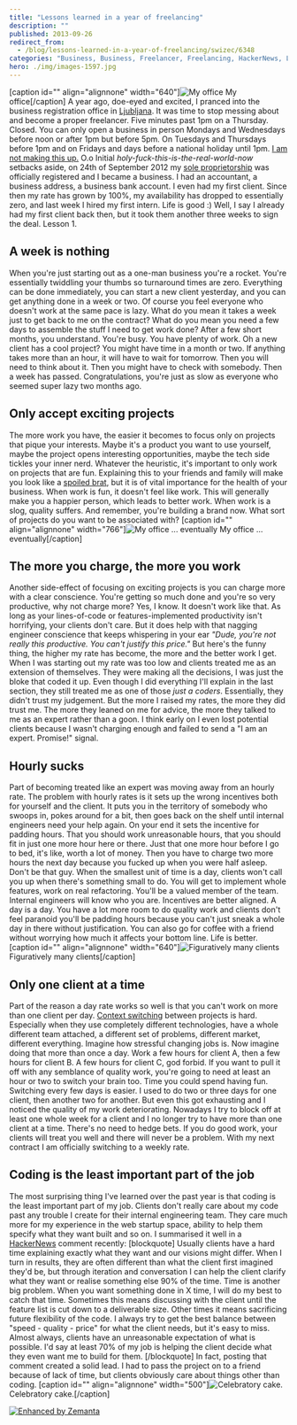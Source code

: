 ```yaml
---
title: "Lessons learned in a year of freelancing"
description: ""
published: 2013-09-26
redirect_from:
  - /blog/lessons-learned-in-a-year-of-freelancing/swizec/6348
categories: "Business, Business, Freelancer, Freelancing, HackerNews, Ljubljana, work"
hero: ./img/images-1597.jpg
---
```


\[caption id="" align="alignnone" width="640"]![My office](./img/images-1597.jpg "My office") My office\[/caption] A year ago, doe-eyed and excited, I pranced into the business registration office in [Ljubljana](<http://maps.google.com/maps?ll=46.0555555556,14.5083333333&spn=0.1,0.1&q=46.0555555556,14.5083333333 (Ljubljana)&t=h> "Ljubljana"). It was time to stop messing about and become a proper freelancer. Five minutes past 1pm on a Thursday. Closed. You can only open a business in person Mondays and Wednesdays before noon or after 1pm but before 5pm. On Tuesdays and Thursdays before 1pm and on Fridays and days before a national holiday until 1pm. [I am not making this up.](http://www.ajpes.si/o_ajpes/uradne_ure) O.o Initial _holy-fuck-this-is-the-real-world-now_ setbacks aside, on 24th of September 2012 my [sole proprietorship](http://en.wikipedia.org/wiki/Sole_proprietorship "Sole proprietorship") was officially registered and I became a business. I had an accountant, a business address, a business bank account. I even had my first client. Since then my rate has grown by 100%, my availability has dropped to essentially zero, and last week I hired my first intern. Life is good :) Well, I say I already had my first client back then, but it took them another three weeks to sign the deal. Lesson 1.

## A week is nothing

When you're just starting out as a one-man business you're a rocket. You're essentially twiddling your thumbs so turnaround times are zero. Everything can be done immediately, you can start a new client yesterday, and you can get anything done in a week or two. Of course you feel everyone who doesn't work at the same pace is lazy. What do you mean it takes a week just to get back to me on the contract? What do you mean you need a few days to assemble the stuff I need to get work done? After a few short months, you understand. You're busy. You have plenty of work. Oh a new client has a cool project? You might have time in a month or two. If anything takes more than an hour, it will have to wait for tomorrow. Then you will need to think about it. Then you might have to check with somebody. Then a week has passed. Congratulations, you're just as slow as everyone who seemed super lazy two months ago.

## Only accept exciting projects

The more work you have, the easier it becomes to focus only on projects that pique your interests. Maybe it's a product you want to use yourself, maybe the project opens interesting opportunities, maybe the tech side tickles your inner nerd. Whatever the heuristic, it's important to only work on projects that are fun. Explaining this to your friends and family will make you look like a [spoiled brat](http://en.wikipedia.org/wiki/Spoiled_child "Spoiled child"), but it is of vital importance for the health of your business. When work is fun, it doesn't feel like work. This will generally make you a happier person, which leads to better work. When work is a slog, quality suffers. And remember, you're building a brand now. What sort of projects do you want to be associated with? \[caption id="" align="alignnone" width="766"]![My office ... eventually](./img/images-1596.jpg "My office ... eventually") My office ... eventually\[/caption]

## The more you charge, the more you work

Another side-effect of focusing on exciting projects is you can charge more with a clear conscience. You're getting so much done and you're so very productive, why not charge more? Yes, I know. It doesn't work like that. As long as your lines-of-code or features-implemented productivity isn't horrifying, your clients don't care. But it does help with that nagging engineer conscience that keeps whispering in your ear _"Dude, you're not really this productive. You can't justify this price."_ But here's the funny thing, the higher my rate has become, the more and the better work I get. When I was starting out my rate was too low and clients treated me as an extension of themselves. They were making all the decisions, I was just the bloke that coded it up. Even though I did everything I'll explain in the last section, they still treated me as one of those _just a coders_. Essentially, they didn't trust my judgement. But the more I raised my rates, the more they did trust me. The more they leaned on me for advice, the more they talked to me as an expert rather than a goon. I think early on I even lost potential clients because I wasn't charging enough and failed to send a "I am an expert. Promise!" signal.

## Hourly sucks

Part of becoming treated like an expert was moving away from an hourly rate. The problem with hourly rates is it sets up the wrong incentives both for yourself and the client. It puts you in the territory of somebody who swoops in, pokes around for a bit, then goes back on the shelf until internal engineers need your help again. On your end it sets the incentive for padding hours. That you should work unreasonable hours, that you should fit in just one more hour here or there. Just that one more hour before I go to bed, it's like, worth a lot of money. Then you have to charge two more hours the next day because you fucked up when you were half asleep. Don't be that guy. When the smallest unit of time is a day, clients won't call you up when there's something small to do. You will get to implement whole features, work on real refactoring. You'll be a valued member of the team. Internal engineers will know who you are. Incentives are better aligned. A day is a day. You have a lot more room to do quality work and clients don't feel paranoid you'll be padding hours because you can't just sneak a whole day in there without justification. You can also go for coffee with a friend without worrying how much it affects your bottom line. Life is better. \[caption id="" align="alignnone" width="640"]![Figuratively many clients](./img/images-1598.jpg "Figuratively many clients") Figuratively many clients\[/caption]

## Only one client at a time

Part of the reason a day rate works so well is that you can't work on more than one client per day. [Context switching](http://en.wikipedia.org/wiki/Context_switch "Context switch") between projects is hard. Especially when they use completely different technologies, have a whole different team attached, a different set of problems, different market, different everything. Imagine how stressful changing jobs is. Now imagine doing that more than once a day. Work a few hours for client A, then a few hours for client B. A few hours for client C, god forbid. If you want to pull it off with any semblance of quality work, you're going to need at least an hour or two to switch your brain too. Time you could spend having fun. Switching every few days is easier. I used to do two or three days for one client, then another two for another. But even this got exhausting and I noticed the quality of my work deteriorating. Nowadays I try to block off at least one whole week for a client and I no longer try to have more than one client at a time. There's no need to hedge bets. If you do good work, your clients will treat you well and there will never be a problem. With my next contract I am officially switching to a weekly rate.

## Coding is the least important part of the job

The most surprising thing I've learned over the past year is that coding is the least important part of my job. Clients don't really care about my code past any trouble I create for their internal engineering team. They care much more for my experience in the web startup space, ability to help them specify what they want built and so on. I summarised it well in a [HackerNews](http://news.ycombinator.com/ "Hacker News") comment recently: \[blockquote] Usually clients have a hard time explaining exactly what they want and our visions might differ. When I turn in results, they are often different than what the client first imagined they'd be, but through iteration and conversation I can help the client clarify what they want or realise something else 90% of the time. Time is another big problem. When you want something done in X time, I will do my best to catch that time. Sometimes this means discussing with the client until the feature list is cut down to a deliverable size. Other times it means sacrificing future flexibility of the code. I always try to get the best balance between "speed - quality - price" for what the client needs, but it's easy to miss. Almost always, clients have an unreasonable expectation of what is possible. I'd say at least 70% of my job is helping the client decide what they even want me to build for them. \[/blockquote] In fact, posting that comment created a solid lead. I had to pass the project on to a friend because of lack of time, but clients obviously care about things other than coding. \[caption id="" align="alignnone" width="500"]![Celebratory cake.](./img/images-1592.jpg "Celebratory cake.") Celebratory cake.\[/caption]

[![Enhanced by Zemanta](http://img.zemanta.com/zemified_e.png?x-id=2845d782-29f6-456b-84fa-c58610288857)](http://www.zemanta.com/?px "Enhanced by Zemanta")
